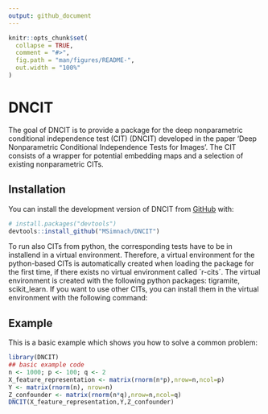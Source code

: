 ```yaml
---
output: github_document
---
```


<!-- README.md is generated from README.Rmd. Please edit that file -->

```r
knitr::opts_chunk$set(
  collapse = TRUE,
  comment = "#>",
  fig.path = "man/figures/README-",
  out.width = "100%"
)
```

# DNCIT

<!-- badges: start -->
<!-- badges: end -->

The goal of DNCIT is to provide a package for the deep nonparametric conditional independence test (CIT) (DNCIT) developed in the paper 'Deep Nonparametric Conditional Independence Tests for Images'. The CIT consists of a wrapper for potential embedding maps and a selection of existing nonparametric CITs. 

## Installation

You can install the development version of DNCIT from [GitHub](https://github.com/) with:

``` r
# install.packages("devtools")
devtools::install_github("MSimnach/DNCIT")
```

To run also CITs from python, the corresponding tests have to be in installend in a virtual environment. Therefore, a virtual environment for the python-based CITs is automatically created when loading the package for the first time, if there exists no virtual environment called ´r-cits´. The virtual environment is created with the following python packages: tigramite, scikit_learn. If you want to use other CITs, you can install them in the virtual environment with the following command:

## Example

This is a basic example which shows you how to solve a common problem:

```r
library(DNCIT)
## basic example code
n <- 1000; p <- 100; q <- 2
X_feature_representation <- matrix(rnorm(n*p),nrow=n,ncol=p)
Y <- matrix(rnorm(n), nrow=n)
Z_confounder <- matrix(rnorm(n*q),nrow=n,ncol=q)
DNCIT(X_feature_representation,Y,Z_confounder)
```

